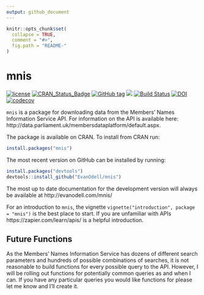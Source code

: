 ```yaml
---
output: github_document
---
```


<!-- README.md is generated from README.Rmd. Please edit that file -->

```r
knitr::opts_chunk$set(
  collapse = TRUE,
  comment = "#>",
  fig.path = "README-"
)
```

# mnis
[![license](https://img.shields.io/github/license/mashape/apistatus.svg)]()
[![CRAN\_Status\_Badge](https://www.r-pkg.org/badges/version/mnis)](https://cran.r-project.org/package=mnis)
[![GitHub tag](https://img.shields.io/github/tag/evanodell/mnis.svg)](https://github.com/evanodell/mnis)
[![](http://cranlogs.r-pkg.org/badges/grand-total/mnis)](https://dgrtwo.shinyapps.io/cranview/)
[![Build Status](https://travis-ci.org/EvanOdell/mnis.png?branch=master)](https://travis-ci.org/EvanOdell/mnis) 
[![DOI](https://zenodo.org/badge/76553907.svg)](https://zenodo.org/badge/latestdoi/76553907)
[![codecov](https://codecov.io/gh/EvanOdell/mnis/branch/master/graph/badge.svg)](https://codecov.io/gh/EvanOdell/mnis)


`mnis` is a package for downloading data from the Members' Names Information Service API. For information on the API is available here: http://data.parliament.uk/membersdataplatform/default.aspx.

The package is available on CRAN. To install from CRAN run:

```r
install.packages("mnis")

```

The most recent version on GitHub can be installed by running:

```r
install.packages("devtools")
devtools::install_github("EvanOdell/mnis")
```

The most up to date documentation for the development version will always be available at http://evanodell.com/mnis/

For an introduction to `mnis`, the vignette `vignette("introduction", package = "mnis")` is the best place to start. If you are unfamiliar with APIs https://zapier.com/learn/apis/ is a helpful introduction.

## Future Functions

As the Members' Names Information Service has dozens of different search parameters and hundreds of possible combinations of searches, it is not reasonable to build functions for every possible query to the API. However, I will be rolling out functions for potentially common queries as and when I can. If you have any particular queries you would like functions for please let me know and I'll create it.
